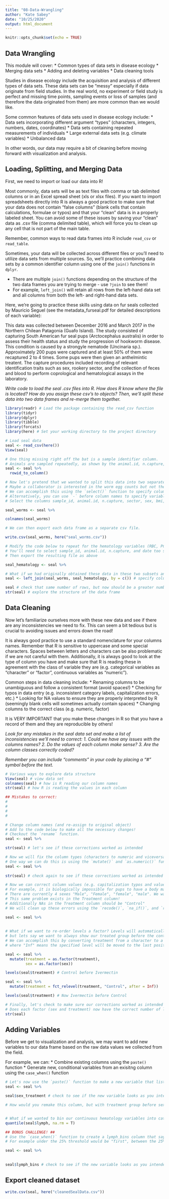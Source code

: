 ```yaml
---
title: "08-Data-Wrangling"
author: "Kate Sabey"
date: "10/25/2020"
output: html_document
---
```


```r
knitr::opts_chunk$set(echo = TRUE)
```

## Data Wrangling

This module will cover:
* Common types of data sets in disease ecology
* Merging data sets
* Adding and deleting variables
* Data cleaning tools

Studies in disease ecology include the acquisition and analysis of different types of data sets. These data sets can be “messy” especially if data originate from field studies. In the real world, no experiment or field study is perfect and missing time points, sampling events or loss of samples (and therefore the data originated from them) are more common than we would like. 

Some common features of data sets used in disease ecology include:
* Data sets incorporating different argument “types” (characters, integers, numbers, dates, coordinates)
* Data sets containing repeated measurements of individuals
* Large external data sets (e.g. climate variables)
* Unbalanced data

In other words, our data may require a bit of cleaning before moving forward with visualization and analysis. 

## Loading, Splitting, and Merging Data

First, we need to import or load our data into R!

Most commonly, data sets will be as text files with comma or tab delimited columns or in an Excel spread sheet (xls or xlsx files). If you want to import spreadsheets directly into R is always a good practice to make sure that your data does not contain “false columns” (blank cells that contain calculations, formulae or typos) and that your “clean” data is in a properly labeled sheet. You can avoid some of these issues by saving your “clean” data as .csv file (comma delimited table), which will force you to clean up any cell that is not part of the main table.

Remember, common ways to read data frames into R include `read_csv` or `read_table`.

Sometimes, your data will be collected across different files or you'll need to utilize data sets from multiple sources. So, we'll practice combining data sets by a common identifier column using one of the `join()` functions in `dplyr`.

* There are multiple `join()` functions depending on the structure of the two data frames you are trying to merge - use `?join` to see them!
* For example, `left_join()` will retain all rows from the left-hand data set and all columns from both the left- and right-hand data sets.

Here, we're going to practice these skills using data on fur seals collected by Mauricio Seguel (see the metadata_furseal.pdf for detailed descriptions of each variable):

This data was collected between December 2016 and March 2017 in the Northern Chilean Patagonia (Guafo Island). The study consisted of capturing South American fur seal pups (Arctocephalus australis) in order to assess their health status and study the progression of hookworm disease. This condition is caused by a strongyle nematode (Uncinaria sp.). Approximately 200 pups were captured and at least 50% of them were recaptured 2 to 4 times. Some pups were then given an anthelmintic treatent. The capture procedures included  recording of relevant identification traits such as sex, rookery sector, and the collection of feces and blood to perform coprological and hematological assays in the laboratory. 

*Write code to load the seal .csv files into R. How does R know where the file is located? How do you assign these csv's to objects?*
*Then, we'll split these data into two data frames and re-merge them together.*

```r

library(readr) # Load the package containing the read_csv function
library(tidyr) 
library(dplyr)
library(tibble)
library(forcats)
library(here) # Set your working directory to the project directory

# Load seal data 
seal <- read_csv(here())
View(seal)

# One thing missing right off the bat is a sample identifier column.
# Animals are sampled repeatedly, as shown by the animal.id, n.capture, and date columns, but it's nice to have this information contained in a single place
seal <- seal %>%
  rowid_to_column()

# Now let's pretend that we wanted to split this data into two separate data frames. 
# Maybe a collaborator is interested in the worm egg counts but not the histological parameters for each sample. 
# We can accomplish this using the `select()` function to specify columns of interest. 
# Alternatively, you can use `-` before column names to specify variables you want to remove instead of those you want to keep.
# Select the columns sample_id, animal.id, n.capture, sector, sex, bmi, treatment, and `HW Burden` and store them in seal_worms

seal_worms <- seal %>%

colnames(seal_worms)

# We can then export each data frame as a separate csv file.

write.csv(seal_worms, here("seal_worms.csv"))

# Modify the code below to repeat for the hematology variables (RBC, PCV, Hg, PT, WBC, Neut, Band, lymph, mac, eos, baso)
# You'll need to select sample_id, animal.id, n.capture, and date too so the rows are identifiable!
# Then export the resulting file as above

seal_hematology <- seal %>%

# What if we had originally obtained these data in these two subsets and wanted to combine them into a single data frame?
seal <- left_join(seal_worms, seal_hematology, by = c()) # specify column(s) in common between data sets to join by

seal # check that same number of rows, but now should be a greater number of columns
str(seal) # explore the structure of the data frame

```


## Data Cleaning

Now let's familiarize ourselves more with these new data and see if there are any inconsistencies we need to fix. This can seem a bit tedious but is crucial to avoiding issues and errors down the road!

It is always good practice to use a standard nomenclature for your columns names. Remember that R is sensitive to uppercase and some special characters. Spaces between letters and characters can be also problematic if we are not careful with them. Additionally, it is always good to look at the type of column you have and make sure that R is reading these in agreement with the class of variable they are (e.g. categorical variables as “character” or "factor", continuous variables as “numeric”).

Common steps in data cleaning include:
* Renaming columns to be unambiguous and follow a consistent format (avoid spaces!)
* Checking for typos in data entry (e.g. inconsistent category labels, capitalization errors, etc.)
* Looking for NA values to ensure they are properly interpreted by R (seemingly blank cells will sometimes actually contain spaces)
* Changing columns to the correct class (e.g. numeric, factor)

It is VERY IMPORTANT that you make these changes in R so that you have a record of them and they are reproducible by others!

*Look for any mistakes in the seal data set and make a list of inconsistencies we'll need to correct:*
  *1. Could we have any issues with the columns names?*
  *2. Do the values of each column make sense?*
  *3. Are the column classes correctly coded?*

*Remember you can include "comments" in your code by placing a "#" symbol before the text.*

```r

# Various ways to explore data structure
View(seal) # view data set
colnames(seal) # how is R reading our column names
str(seal) # how R is reading the values in each column

## Mistakes to correct:
# 
# 
# 
#

# Change column names (and re-assign to original object)
# Add to the code below to make all the necessary changes!
# Checkout the `rename` function.
seal <- seal %>%

str(seal) # let's see if these corrections worked as intended

# Now we will fix the column types (characters to numeric and viceversa)
# One way we can do this is using the `mutate()` and `as.numeric()` functions 
seal <- seal %>%
  
str(seal) # check again to see if these corrections worked as intended

# Now we can correct column values (e.g. capitalization typos and values that are known to be wrong). 
# For example, it is biologically impossible for pups to have a body mass index of "0". So these should be NAs.
# There are currently 4 sexes "Male", "Female", "female", "male". We want to standardize to two sex labels.
# This same problem exists in the Treatment column!
# Additionally NAs in the Treatment column should be "Control"
# We will clean up these errors using the `recode()`, `na_if()`, and `replace_na()` functions within `mutate()`. Use ? to sort out how to use them.

seal <- seal %>%
  
  
# What if we want to re-order levels a factor? Levels will automatically be ordered alphabetically when plotting
# but lets say we want to always show our treated group before the control group. 
# We can accomplish this by converting treatment from a character to a factor, and using the `fct_relevel()` function, 
# where "Inf" means the specified level will be moved to the last position in the list.

seal <- seal %>%
  mutate(treatment = as.factor(treatment),
         sex = as.factor(sex))

levels(seal$treatment) # Control before Ivermectin

seal <- seal %>%
  mutate(treatment = fct_relevel(treatment, "Control", after = Inf))

levels(seal$treatment) # Now Ivermectin before Control

# Finally, let's check to make sure our corrections worked as intended
# Does each factor (sex and treatment) now have the correct number of levels?
str(seal)

```


## Adding Variables

Before we get to visualization and analysis, we may want to add new variables to our data frame based on the raw data values we collected from the field.

For example, we can:
* Combine existing columns using the `paste()` function
* Generate new, conditional variables from an exisitng column using the `case_when()` function

```r

# Let's now use the `paste()` function to make a new variable that lists both the sex of each seal and whether or not they were treated for hookworms as a single variable, separated by an underscore (_)
seal <- seal %>%

seal$sex_treatment # check to see if the new variable looks as you intended

# How would you remake this column, but with treatment group before sex? and with a period separating values rather than an underscore?


# What if we wanted to bin our continuous hematology variables into categories (e.g. based on quartiles)?
quantile(seal$lymph, na.rm = T)

## BONUS CHALLENGE! ## 
# Use the `case_when()` function to create a lymph_bins column that says which quartile the lymphocyte value falls within
# For example under the 25% threshold would be "first", between the 25% and 50% thresholds would be "second"

seal <- seal %>%
  
  
seal$lymph_bins # check to see if the new variable looks as you intended

```


## Export cleaned dataset

```r

write.csv(seal, here("cleanedSealData.csv"))

```

